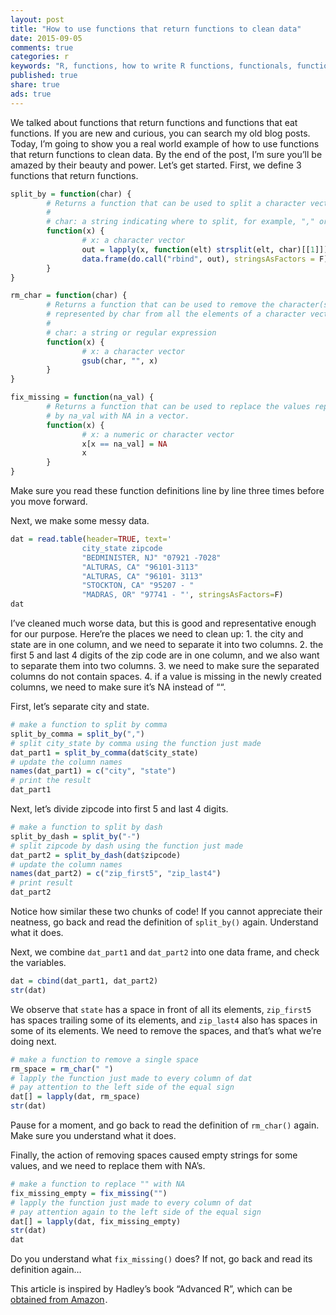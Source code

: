 ```yaml
---
layout: post
title: "How to use functions that return functions to clean data"
date: 2015-09-05
comments: true
categories: r
keywords: "R, functions, how to write R functions, functionals, function that return functions, data cleaning, remove spaces from a string, split a string, split a column into two"
published: true
share: true
ads: true
---
```


We talked about functions that return functions and functions that eat functions. If you are new and curious, you can search my old blog posts. Today, I'm going to show you a real world example of how to use functions that return functions to clean data. By the end of the post, I'm sure you'll be amazed by their beauty and power. Let's get started. First, we define 3 functions that return functions. 
```r
split_by = function(char) {
        # Returns a function that can be used to split a character vector by char
        #
        # char: a string indicating where to split, for example, "," or ", "
        function(x) {
                # x: a character vector
                out = lapply(x, function(elt) strsplit(elt, char)[[1]])
                data.frame(do.call("rbind", out), stringsAsFactors = F)
        }
}

rm_char = function(char) {
        # Returns a function that can be used to remove the character(s) 
        # represented by char from all the elements of a character vector
        #
        # char: a string or regular expression
        function(x) {
                # x: a character vector
                gsub(char, "", x)
        }
}

fix_missing = function(na_val) {
        # Returns a function that can be used to replace the values represented
        # by na_val with NA in a vector.
        function(x) {
                # x: a numeric or character vector
                x[x == na_val] = NA
                x
        }
}
```

Make sure you read these function definitions line by line three times before you move forward.

Next, we make some messy data. 
```r
dat = read.table(header=TRUE, text='
                city_state zipcode
                "BEDMINISTER, NJ" "07921 -7028"
                "ALTURAS, CA" "96101-3113"
                "ALTURAS, CA" "96101- 3113"
                "STOCKTON, CA" "95207 - "
                "MADRAS, OR" "97741 - "', stringsAsFactors=F)
dat
```

I've cleaned much worse data, but this is good and representative enough for our purpose. Here're the places we need to clean up:
1. the city and state are in one column, and we need to separate it into two columns.
2. the first 5 and last 4 digits of the zip code are in one column, and we also want to separate them into two columns.
3. we need to make sure the separated columns do not contain spaces.
4. if a value is missing in the newly created columns, we need to make sure it's NA instead of "".

First, let's separate city and state.
```r
# make a function to split by comma
split_by_comma = split_by(",")
# split city_state by comma using the function just made
dat_part1 = split_by_comma(dat$city_state)
# update the column names
names(dat_part1) = c("city", "state")
# print the result
dat_part1
```

Next, let's divide zipcode into first 5 and last 4 digits.
```r
# make a function to split by dash
split_by_dash = split_by("-")
# split zipcode by dash using the function just made
dat_part2 = split_by_dash(dat$zipcode)
# update the column names
names(dat_part2) = c("zip_first5", "zip_last4")
# print result
dat_part2
```

Notice how similar these two chunks of code! If you cannot appreciate their neatness, go back and read the definition of `split_by()` again. Understand what it does.

Next, we combine `dat_part1` and `dat_part2` into one data frame, and check the variables.
```r
dat = cbind(dat_part1, dat_part2)
str(dat)
```

We observe that `state` has a space in front of all its elements, `zip_first5` has spaces trailing some of its elements, and `zip_last4` also has spaces in some of its elements. We need to remove the spaces, and that's what we're doing next. 
```r
# make a function to remove a single space
rm_space = rm_char(" ")
# lapply the function just made to every column of dat
# pay attention to the left side of the equal sign
dat[] = lapply(dat, rm_space)
str(dat)
```

Pause for a moment, and go back to read the definition of `rm_char()` again. Make sure you understand what it does.

Finally, the action of removing spaces caused empty strings for some values, and we need to replace them with NA's.
```r
# make a function to replace "" with NA
fix_missing_empty = fix_missing("")
# lapply the function just made to every column of dat
# pay attention again to the left side of the equal sign
dat[] = lapply(dat, fix_missing_empty)
str(dat)
dat
```

Do you understand what `fix_missing()` does? If not, go back and read its definition again... 

This article is inspired by Hadley's book "Advanced R", which can be <a rel="nofollow" href="https://www.amazon.com/gp/product/1466586966/ref=as_li_tl?ie=UTF8&camp=1789&creative=9325&creativeASIN=1466586966&linkCode=as2&tag=cabaceo-20&linkId=2GDWMZSF4NX32QIO">obtained from Amazon</a><img src="https://ir-na.amazon-adsystem.com/e/ir?t=cabaceo-20&l=as2&o=1&a=1466586966" width="1" height="1" border="0" alt="" style="border:none !important; margin:0px !important;" />.